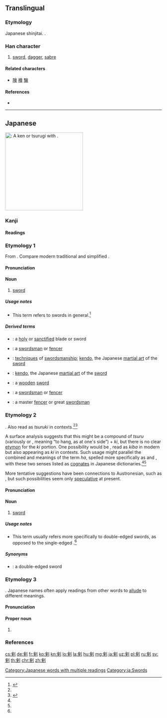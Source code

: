 {{also|劍|剑}}
==Translingual==
{{Han simplified forms|劍|剣|剑}}

===Etymology===
Japanese shinjitai. {{Han simp|劍|f=僉|t=㑒}}.

===Han character===
{{Han char|rn=18|rad=刀|as=08|sn=10|four=|canj=OOLN,XOOLN|ids=⿰㑒刂}}

# [[sword]], [[dagger]], [[sabre]]

====Related characters====
* [[険]] [[検]] [[験]]

====References====
* {{Han ref|kx=0141.411|dkj=02076|dj=0321.130|hdz=10345.040|uh=5263|ud=21091}}

----

==Japanese==
{{wikipedia|lang=ja}}
[[File:Jian (sword).jpg|thumb|250px|{{lang|ja|剣}}: A ''ken'' or ''tsurugi'' with {{m|ja|鞘|tr=saya||[[scabbard]]}}.]]
{{wikipedia|Sword}}
{{wikipedia|Tsurugi (sword)}}

===Kanji===
{{ja-kanji|grade=c|rs=刀08|style=s|kyu=劍}}

====Readings====
{{ja-readings
|goon=[[こん]] (kon) {{qualifier|non-[[w:Jōyō kanji|Jōyō]] reading}}
|kanon=[[けん]] (ken)
|kun=[[つるぎ]] (tsurugi)
|nanori=[[けんざき]] (kenzaki), [[まやか]] (mayaka)
}}

===Etymology 1===
{{ja-kanjitab|けん|yomi=o}}
From {{etyl|ltc|ja|sort=けん}} {{m|lzh|劍|tr=kjæmH||sword}}. Compare modern {{etyl|cmn|-}} traditional {{m|cmn|劍}} and simplified {{m|cmn|剑|tr=jiàn||sword, dagger, saber}}.

====Pronunciation====
{{ja-pron|acc=a|y=ko|けん}}

====Noun====
{{ja-noun|けん}}

# [[sword]]

=====Usage notes=====
* This term refers to swords in general.<ref name="KDJ">{{R:Kokugo Dai Jiten}}</ref>

=====Derived terms=====
{{der-top}}
* {{ja-l|聖剣|せいけん|seiken}}: a [[holy]] or [[sanctified]] blade or sword
* {{ja-l|剣士|けんし|kenshi}}: a [[swordsman]] or [[fencer]]
* {{ja-l|剣術|けんじゅつ|kenjutsu}}: [[technique]]s of [[swordsmanship]]; [[kendo]], the Japanese [[martial art]] of the [[sword]]
* {{ja-l|剣道|けんどう|kendō}}: [[kendo]], the Japanese [[martial art]] of the [[sword]]
* {{ja-l|木剣|ぼっけん|bokken}}: a [[wooden]] [[sword]]
* {{ja-l|剣客|けんかく|kenkaku}}: a [[swordsman]] or [[fencer]]
* {{ja-l|剣豪|けんごう|kengō}}: a master [[fencer]] or great [[swordsman]]
{{der-bottom}}

===Etymology 2===
{{ja-kanjitab|つるぎ|yomi=k}}
{{unk.|ja}}. Also read as ''tsuruki'' in {{etyl|ojp|ja|sort=つるぎ}} contexts.<ref name="KDJ"/><ref name="DJR">{{R:Daijirin}}</ref>

A surface analysis suggests that this might be a compound of ''tsuru'' (variously {{ja-l|釣る}} or {{ja-l|吊る}}, meaning “to hang, as at one's side”) + ''ki'', but there is no clear [[etymon]] for the ''ki'' portion. One possibility would be {{m|ja|牙||fang}}, read as ''kiba'' in modern {{etyl|ja|-}} but also appearing as ''ki'' in {{etyl|ojp|-}} contexts. Such usage might parallel the combined {{m|en|tooth}} and {{m|en|blade}} meanings of the term ''ha'', spelled more specifically as {{m|ja|歯||tooth}} and {{m|ja|刃||blade}}, with these two senses listed as [[cognate]]s in Japanese dictionaries.<ref name="KDJ"/><ref name="DJR"/>

More tentative suggestions have been connections to Austronesian, such as {{cog|tl|suligi||dart; short spear}}, but such possibilities seem only [[speculative]] at present.

====Pronunciation====
{{ja-pron|acc=h|acc2=3|y=k|つるぎ}}

====Noun====
{{ja-noun|つるぎ}}

# [[sword]]

=====Usage notes=====
* This term usually refers more specifically to double-edged swords, as opposed to the single-edged {{m|ja|刀|tr=katana}}.<ref name="KDJ"/>

=====Synonyms=====
* {{ja-l|諸刃|もろは|moroha}}: a double-edged sword

===Etymology 3===
{{ja-kanjitab|まやか}}
{{unk.|ja}}. Japanese names often apply readings from other words to [[allude]] to different meanings.

====Pronunciation====
{{ja-pron|まやか}}

====Proper noun====
{{ja-pos|proper|まやか}}

# {{given name|lang=ja|female}}

===References===
<references/>
[[Category:Japanese words with multiple readings]]
[[Category:ja:Swords]]

[[cs:剣]]
[[de:剣]]
[[fr:剣]]
[[ko:剣]]
[[kn:剣]]
[[lo:剣]]
[[la:剣]]
[[hu:剣]]
[[mg:剣]]
[[ja:剣]]
[[uz:剣]]
[[pl:剣]]
[[ru:剣]]
[[sv:剣]]
[[th:剣]]
[[chr:剣]]
[[zh:剣]]